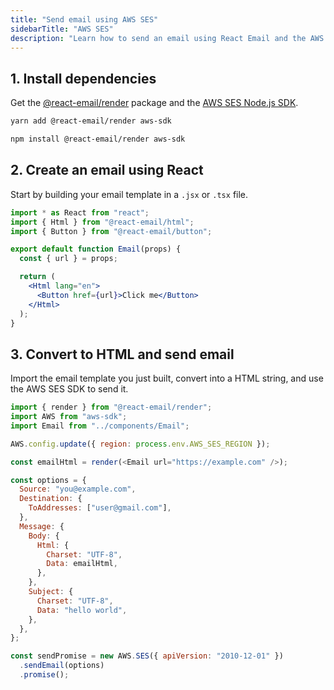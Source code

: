 ```yaml
---
title: "Send email using AWS SES"
sidebarTitle: "AWS SES"
description: "Learn how to send an email using React Email and the AWS SES Node.js SDK."
---
```


## 1. Install dependencies

Get the [@react-email/render](https://www.npmjs.com/package/@react-email/render) package and the [AWS SES Node.js SDK](https://www.npmjs.com/package/aws-sdk).

<CodeGroup>

```sh yarn
yarn add @react-email/render aws-sdk
```

```sh npm
npm install @react-email/render aws-sdk
```

</CodeGroup>

## 2. Create an email using React

Start by building your email template in a `.jsx` or `.tsx` file.

```jsx components/Email.jsx
import * as React from "react";
import { Html } from "@react-email/html";
import { Button } from "@react-email/button";

export default function Email(props) {
  const { url } = props;

  return (
    <Html lang="en">
      <Button href={url}>Click me</Button>
    </Html>
  );
}
```

## 3. Convert to HTML and send email

Import the email template you just built, convert into a HTML string, and use the AWS SES SDK to send it.

```js
import { render } from "@react-email/render";
import AWS from "aws-sdk";
import Email from "../components/Email";

AWS.config.update({ region: process.env.AWS_SES_REGION });

const emailHtml = render(<Email url="https://example.com" />);

const options = {
  Source: "you@example.com",
  Destination: {
    ToAddresses: ["user@gmail.com"],
  },
  Message: {
    Body: {
      Html: {
        Charset: "UTF-8",
        Data: emailHtml,
      },
    },
    Subject: {
      Charset: "UTF-8",
      Data: "hello world",
    },
  },
};

const sendPromise = new AWS.SES({ apiVersion: "2010-12-01" })
  .sendEmail(options)
  .promise();
```

